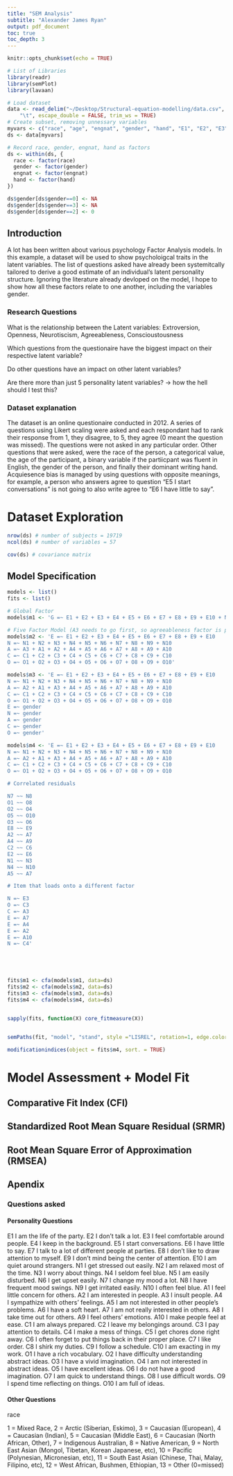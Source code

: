 ```yaml
---
title: "SEM Analysis"
subtitle: "Alexander James Ryan"
output: pdf_document
toc: true
toc_depth: 3
---
```



```r
knitr::opts_chunk$set(echo = TRUE)

# List of Libraries
library(readr)
library(semPlot)
library(lavaan)

# Load dataset
data <- read_delim("~/Desktop/Structural-equation-modelling/data.csv", 
    "\t", escape_double = FALSE, trim_ws = TRUE)
# Create subset, removing unnessary variables
myvars <- c("race", "age", "engnat", "gender", "hand", "E1", "E2", "E3", "E4", "E5", "E6", "E7", "E8", "E9", "E10", "N1", "N2", "N3", "N4", "N5", "N6", "N7", "N8", "N9", "N10", "A1", "A2", "A3", "A4", "A5", "A6", "A7", "A8", "A9", "A10", "C1", "C2", "C3", "C4", "C5", "C6", "C7", "C8", "C9", "C10", "O1", "O2", "O3", "O4", "O5", "O6", "O7", "O8", "O9", "O10")
ds <- data[myvars]

# Record race, gender, engnat, hand as factors
ds <- within(ds, {
  race <- factor(race)
  gender <- factor(gender)
  engnat <- factor(engnat)
  hand <- factor(hand)
})

ds$gender[ds$gender==0] <- NA
ds$gender[ds$gender==3] <- NA
ds$gender[ds$gender==2] <- 0
```

## Introduction

A lot has been written about various psychology Factor Analysis models. In this example, a dataset will be used to show psycholoigcal traits in the latent variables. The list of questions asked have already been systemitcally tailored to derive a good estimate of an individual's latent personality structure. Ignoring the literature already devloped on the model, I hope to show how all these factors relate to one another, including the variables gender.

### Research Questions

What is the relationship between the Latent variables:
Extroversion, Openness, Neurotiscism, Agreeableness, Conscioustousness

Which questions from the questionaire have the biggest impact on their respective latent variable?

Do other questions have an impact on other latent variables?

Are there more than just 5 personality latent variables? -> how the hell should I test this?

### Dataset explanation

The dataset is an online questionaire conducted in 2012. A series of questions using Likert scaling were asked and each respondant had to rank their response from 1, they disagree, to 5, they agree (0 meant the question was missed). The questions were not asked in any particular order. Other questions that were asked, were the race of the person, a categorical value, the age of the participant, a binary variable if the partiicpant was fluent in English, the gender of the person, and finally their dominant writing hand. Acquiesence bias is managed by using questions with opposite meanings, for example, a person who answers agree to question "E5 I start conversations" is not going to also write agree to "E6 I have little to say".

# Dataset Exploration
```r
nrow(ds) # number of subjects = 19719
ncol(ds) # number of variables = 57
```


```r
cov(ds) # covariance matrix
```







## Model Specification

```r
models <- list()
fits <- list()

# Global Factor
models$m1 <- 'G =~ E1 + E2 + E3 + E4 + E5 + E6 + E7 + E8 + E9 + E10 + N1 + N2 + N3 + N4 + N5 + N6 + N7 + N8 + N9 + N10 + A1 + A2 + A3 + A4 + A5 + A6 + A7 + A8 + A9 + A10 + C1 + C2 + C3 + C4 + C5 + C6 + C7 + C8 + C9 + C10 + O1 + O2 + O3 + O4 + O5 + O6 + O7 + O8 + O9 + O10'

# Five Factor Model (A3 needs to go first, so agreeableness factor is positive for high agree)
models$m2 <- 'E =~ E1 + E2 + E3 + E4 + E5 + E6 + E7 + E8 + E9 + E10
N =~ N1 + N2 + N3 + N4 + N5 + N6 + N7 + N8 + N9 + N10
A =~ A3 + A1 + A2 + A4 + A5 + A6 + A7 + A8 + A9 + A10
C =~ C1 + C2 + C3 + C4 + C5 + C6 + C7 + C8 + C9 + C10
O =~ O1 + O2 + O3 + O4 + O5 + O6 + O7 + O8 + O9 + O10'

models$m3 <- 'E =~ E1 + E2 + E3 + E4 + E5 + E6 + E7 + E8 + E9 + E10
N =~ N1 + N2 + N3 + N4 + N5 + N6 + N7 + N8 + N9 + N10
A =~ A2 + A1 + A3 + A4 + A5 + A6 + A7 + A8 + A9 + A10
C =~ C1 + C2 + C3 + C4 + C5 + C6 + C7 + C8 + C9 + C10
O =~ O1 + O2 + O3 + O4 + O5 + O6 + O7 + O8 + O9 + O10
E =~ gender
N =~ gender
A =~ gender
C =~ gender
O =~ gender' 

models$m4 <- 'E =~ E1 + E2 + E3 + E4 + E5 + E6 + E7 + E8 + E9 + E10
N =~ N1 + N2 + N3 + N4 + N5 + N6 + N7 + N8 + N9 + N10
A =~ A2 + A1 + A3 + A4 + A5 + A6 + A7 + A8 + A9 + A10
C =~ C1 + C2 + C3 + C4 + C5 + C6 + C7 + C8 + C9 + C10
O =~ O1 + O2 + O3 + O4 + O5 + O6 + O7 + O8 + O9 + O10

# Correlated residuals

N7 ~~ N8
O1 ~~ O8
O2 ~~ O4
O5 ~~ O10
O3 ~~ O6
E8 ~~ E9
A2 ~~ A7
A4 ~~ A9
C2 ~~ C6
E2 ~~ E6
N1 ~~ N3
N4 ~~ N10 
A5 ~~ A7

# Item that loads onto a different factor

N =~ E3
O =~ C3
C =~ A3
E =~ A7
E =~ A4
E =~ A2 
E =~ A10  
N =~ C4'





fits$m1 <- cfa(models$m1, data=ds)
fits$m2 <- cfa(models$m2, data=ds)
fits$m3 <- cfa(models$m3, data=ds)
fits$m4 <- cfa(models$m4, data=ds)


sapply(fits, function(X) core_fitmeasure(X))


semPaths(fit, "model", "stand", style ="LISREL", rotation=1, edge.color="black", edge.label.cex=1, mar=c(10,1,2,1))

modificationindices(object = fits$m4, sort. = TRUE)

```




# Model Assessment + Model Fit

## Comparative Fit Index (CFI) 

## Standardized Root Mean Square Residual (SRMR)

## Root Mean Square Error of Approximation (RMSEA)

## Apendix

### Questions asked

#### Personality Questions

E1	I am the life of the party.
E2	I don't talk a lot.
E3	I feel comfortable around people.
E4	I keep in the background.
E5	I start conversations.
E6	I have little to say.
E7	I talk to a lot of different people at parties.
E8	I don't like to draw attention to myself.
E9	I don't mind being the center of attention.
E10	I am quiet around strangers.
N1	I get stressed out easily.
N2	I am relaxed most of the time.
N3	I worry about things.
N4	I seldom feel blue.
N5	I am easily disturbed.
N6	I get upset easily.
N7	I change my mood a lot.
N8	I have frequent mood swings.
N9	I get irritated easily.
N10	I often feel blue.
A1	I feel little concern for others.
A2	I am interested in people.
A3	I insult people.
A4	I sympathize with others' feelings.
A5	I am not interested in other people's problems.
A6	I have a soft heart.
A7	I am not really interested in others.
A8	I take time out for others.
A9	I feel others' emotions.
A10	I make people feel at ease.
C1	I am always prepared.
C2	I leave my belongings around.
C3	I pay attention to details.
C4	I make a mess of things.
C5	I get chores done right away.
C6	I often forget to put things back in their proper place.
C7	I like order.
C8	I shirk my duties.
C9	I follow a schedule.
C10	I am exacting in my work.
O1	I have a rich vocabulary.
O2	I have difficulty understanding abstract ideas.
O3	I have a vivid imagination.
O4	I am not interested in abstract ideas.
O5	I have excellent ideas.
O6	I do not have a good imagination.
O7	I am quick to understand things.
O8	I use difficult words.
O9	I spend time reflecting on things.
O10	I am full of ideas.

#### Other Questions

race 

1 = Mixed Race, 2 = Arctic (Siberian, Eskimo), 3 = Caucasian (European), 4 = Caucasian (Indian), 5 = Caucasian (Middle East), 6 = Caucasian (North African, Other), 7 = Indigenous Australian, 8 = Native American, 9 = North East Asian (Mongol, Tibetan, Korean Japanese, etc), 10 = Pacific (Polynesian, Micronesian, etc), 11 = South East Asian (Chinese, Thai, Malay, Filipino, etc), 12 = West African, Bushmen, Ethiopian, 13 = Other (0=missed)




